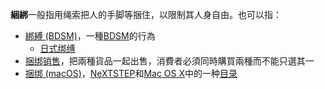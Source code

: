 '''綑綁'''一般指用绳索把人的手脚等捆住，以限制其人身自由。也可以指：
* [[綁縛_(BDSM)|綁縛 (BDSM)]]，一種[[BDSM|BDSM]]的行為
** [[日式绑缚|日式绑缚]]
* [[捆绑销售|捆绑销售]]，把兩種貨品一起出售，消費者必須同時購買兩種而不能只選其一
* [[捆绑_(macOS)|捆绑 (macOS)]]，[[NeXTSTEP|NeXTSTEP]]和[[MacOS|Mac OS X]]中的一种[[目录_(文件系统)|目录]]

{{disambig|Cat=二字消歧義}}